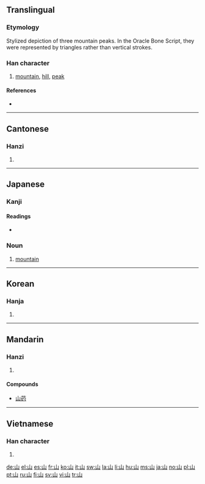 ==Translingual==
{{Han stroke|[[Image:山-order.gif]]}}

===Etymology===
Stylized depiction of three mountain peaks. In the Oracle Bone Script, they were represented by triangles rather than vertical strokes.

===Han character===
{{Han char|rn=46|rad=山|as=00|sn=3|four=2277<sub>0</sub>|canj=山 (U)}}

# [[mountain]], [[hill]], [[peak]]

====References====
* {{Han ref|kx=0307.010|dkj=07869|dj=0604.230|hdz=10759.110|uh=5C71|ud=23665|bh=A473|bd=42099}}

----

==Cantonese==

===Hanzi===
{{yue-hanzi|jyut=[[saan1]]|y=[[saan1]]}}

# {{defn|Cantonese}}

----

==Japanese==

===Kanji===
{{ja-kanji|grade=1|rs=山00}}

====Readings====
* {{ja-readings|on=[[さん]] (san), [[せん]] (sen)|kun=[[やま]] (yama)}}

===Noun===
{{ja-noun|k|hira=やま|rom=yama}}

# [[mountain]]

----

==Korean==

===Hanja===
{{ko-hanja|hangeul=산|rv=san|mr=san|y=san|eumhun=메|ehrv=me|ehmr=me|ehy=mey}}

# {{defn|Korean}}

----

==Mandarin==

===Hanzi===
{{cmn-hanzi|pin=[[shān]] ([[shan1]])|wg=shan<sup>1</sup>}}

# {{defn|Mandarin}}

====Compounds====
* [[山药]]

----

==Vietnamese==

===Han character===
{{vi-hantu|[[san]]}}

# {{defn|Vietnamese}}

[[de:山]]
[[el:山]]
[[es:山]]
[[fr:山]]
[[ko:山]]
[[it:山]]
[[sw:山]]
[[la:山]]
[[li:山]]
[[hu:山]]
[[ms:山]]
[[ja:山]]
[[no:山]]
[[pl:山]]
[[pt:山]]
[[ru:山]]
[[fi:山]]
[[sv:山]]
[[vi:山]]
[[tr:山]]